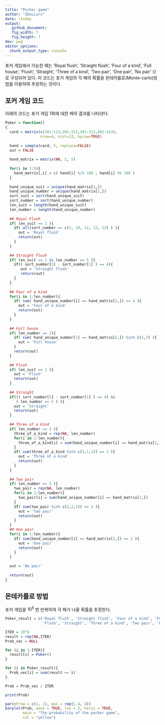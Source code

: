 ---
title: "Pocker game"
author: "2DoLLars"
date: \today
output:
   github_document:
   fig_width: 7
   fig_height: 7
dev: png
editor_options: 
  chunk_output_type: console
---

포커 게임에서 가능한 패는 'Royal flush', 'Straight flush', 'Four of a kind', 'Full house', 'Flush', 'Straight', 'Three of a kind', 'Two pair', 'One pair', 'No pair' 으로 구성되어 있다. 이 코드는 포거 게임의 각 패의 확률을 몬테카를로(Monte-carlo)방법을 이용하여 추정하는 것이다.


## 포커 게임 코드
아래의 코드는 포거 게임 1회에 대한 패의 결과를 나타낸다.
```{r}
Poker = function()
{
  card = matrix(c(101:113,201:213,301:313,401:413),
                nrow=4, ncol=13, byrow=TRUE)
  
  hand = sample(card, 5, replace=FALSE)
  out = FALSE
  
  hand_matrix = matrix(NA, 2, 5)
  
  for(i in 1:5){
    hand_matrix[,i] = c( hand[i] %/% 100 , hand[i] %% 100 )
  }
  
  hand_unique_suit = unique(hand_matrix[1,])
  hand_unique_number = unique(hand_matrix[2,])
  sort_suit = sort(hand_unique_suit)
  sort_number = sort(hand_unique_number)
  len_suit = length(hand_unique_suit)
  len_number = length(hand_unique_number)
  
  ## Royal Flush
  if( len_suit == 1 ){
    if( all(sort_number == c(1, 10, 11, 12, 13) ) ){
      out = 'Royal flush'
      return(out)
    }
  }
  
  ## Straight Flush
  if( len_suit == 1 && len_number == 5 ){
    if(( sort_number[5] - sort_number[1] ) == 4){
       out = 'Straight flush'
       return(out)
    }
  }
  
  ## Four of a kind
  for(i in 1:len_number){  
    if( sum( hand_unique_number[i] == hand_matrix[2,]) == 4 ){
      out = 'Four of a kind'
      return(out)
    }
  }
    
  ## Full house
  if( len_number == 2){
    if( sum( hand_unique_number[1] == hand_matrix[2,]) %in% c(2,3) ){
      out = 'Full house'
    }
    return(out)
  }
    
  ## Flush
  if( len_suit == 1 ){
    out = 'Flush'
    return(out)
  }
    
  ## Straight
  if((( sort_number[5] - sort_number[1] ) == 4) &&
     ( len_number == 5 ) ){
    out = 'Straight'
    return(out)
  }
    
  ## Three of a kind
  if( len_number == 3 ){
    three_of_a_kind = rep(NA, len_number)
    for(i in 1:len_number){
      three_of_a_kind[i] = sum(hand_unique_number[i] == hand_matrix[2,])
    }
    if( sum(three_of_a_kind %in% c(3,1,1)) == 3 ){
      out = 'Three of a kind'
      return(out)
    }
  }
  
  ## Two pair
  if( len_number == 3 ){
    two_pair = rep(NA, len_number)
    for(i in 1:len_number){
      two_pair[i] = sum(hand_unique_number[i] == hand_matrix[2,])
    }
    if( sum(two_pair %in% c(2,2,1)) == 3 ){
      out = 'Two pair'
      return(out)
    }
  }
  ## One pair
  for(i in 1:len_number){
    if( sum(hand_unique_number[i] == hand_matrix[2,]) == 2 ){
      out = 'One pair'
      return(out)
    }
  }
  
  out = 'No pair'
  
  return(out)
}
```  


## 몬테카를로 방법
포커 게임을 $10^6$ 번 반복하여 각 패가 나올 확률을 추정한다.
```{r}  
Poker_result = c('Royal flush', 'Straight flush', 'Four of a kind', 'Full house',
                 'Flush', 'Straight', 'Three of a kind', 'Two pair', 'One pair', 'No pair')

ITER = 10^6
result = rep(NA,ITER)
Prob_vec = NULL

for (i in 1:ITER){
  result[i] = Poker()
}

for (i in Poker_result){
  Prob_vec[i] = sum(result == i)
}

Prob = Prob_vec / ITER

print(Prob)

par(mfrow = c(1, 1), mai = rep(1.4, 4))
barplot(Prob, axes = TRUE, las = 2, horiz = TRUE,
        main = "The probability of the pocker game",
        col = "yellow")
```